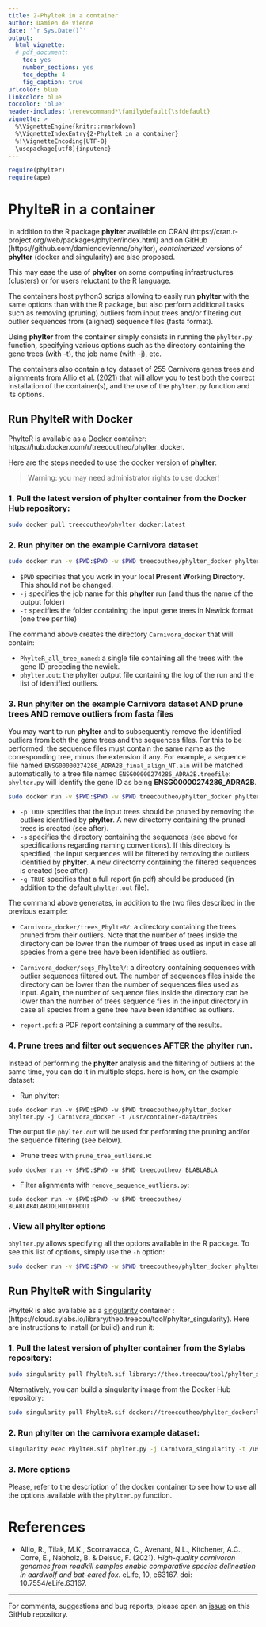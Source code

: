 ```yaml
---
title: 2-PhylteR in a container
author: Damien de Vienne
date: '`r Sys.Date()`'
output:
  html_vignette:
  # pdf_document:
    toc: yes
    number_sections: yes
    toc_depth: 4
    fig_caption: true
urlcolor: blue
linkcolor: blue
toccolor: 'blue'
header-includes: \renewcommand*\familydefault{\sfdefault}
vignette: >
  %\VignetteEngine{knitr::rmarkdown}
  %\VignetteIndexEntry{2-PhylteR in a container}
  %!\VignetteEncoding{UTF-8}
  \usepackage[utf8]{inputenc}
---
```


```r
require(phylter)
require(ape)
```

# PhylteR in a container

In addition to the R package **phylter** available on CRAN (https://cran.r-project.org/web/packages/phylter/index.html) and on GitHub (https://github.com/damiendevienne/phylter), *containerized* versions of **phylter** (docker and singularity) are also proposed. 

This may ease the use of **phylter** on some computing infrastructures (clusters) or for users reluctant to the R language. 

The containers host python3 scrips allowing to easily run **phylter** with the same options than with the R package, but also perform additional tasks such as removing (pruning) outliers from input trees and/or filtering out outlier sequences from (aligned) sequence files (fasta format).



Using **phylter** from the container simply consists in running the `phylter.py` function, specifying various options such as the directory containing the gene trees (with -t), the job name (with -j), etc. 

The containers also contain a toy dataset of 255 Carnivora genes trees and alignments from Allio et al. (2021) that will allow you to test both the correct installation of the container(s), and the use of the `phylter.py` function and its options.

## Run PhylteR with Docker

PhylteR is available as a [Docker](https://docs.docker.com/) container: https://hub.docker.com/r/treecoutheo/phylter_docker. 

Here are the steps needed to use the docker version of **phylter**:

> Warning: you may need administrator rights to use docker!

### 1. Pull the latest version of **phylter** container from the Docker Hub repository:

```sh
sudo docker pull treecoutheo/phylter_docker:latest
```

### 2. Run **phylter** on the example Carnivora dataset
```sh
sudo docker run -v $PWD:$PWD -w $PWD treecoutheo/phylter_docker phylter.py -j Carnivora_docker -t /usr/container-data/trees
```
- `$PWD` specifies that you work in your local **P**resent **W**orking **D**irectory. This should not be changed.
- `-j` specifies the job name for this **phylter** run (and thus the name of the output folder)
- `-t` specifies the folder containing the input gene trees in Newick format (one tree per file)

The command above creates the directory `Carnivora_docker` that will contain:

- `PhylteR_all_tree_named`: a single file containing all the trees with the gene ID preceding the newick.
- `phylter.out`: the phylter output file containing the log of the run and the list of identified outliers.


### 3. Run **phylter** on the example Carnivora dataset AND prune trees AND remove outliers from fasta files

You may want to run **phylter** and to subsequently remove the identified outliers from both the gene trees and the sequences files. For this to be performed, the sequence files must contain the same name as the corresponding tree, minus the extension if any. For example, a sequence file named `ENSG00000274286_ADRA2B_final_align_NT.aln` will be matched automatically to a tree file named `ENSG00000274286_ADRA2B.treefile`: `phylter.py` will identify the gene ID as being **ENSG00000274286_ADRA2B**.


```sh
sudo docker run -v $PWD:$PWD -w $PWD treecoutheo/phylter_docker phylter.py -j Carnivora_docker -t /usr/container-data/trees -p TRUE -s /usr/container-data/alignments -g TRUE
```
- `-p TRUE` specifies that the input trees should be pruned by removing the outliers identified by **phylter**. A new directorry containing the pruned trees is created (see after). 
- `-s` specifies the directory containing the sequences (see above for specifications regarding naming conventions). If this directory is specified, the input sequences will be filtered by removing the outliers identified by **phylter**. A new directorry containing the filtered sequences is created (see after). 
- `-g TRUE` specifies that a full report (in pdf) should be produced (in addition to the default `phylter.out` file).

The command above generates, in addition to the two files described in the previous example:

- `Carnivora_docker/trees_PhylteR/`: a directory containing the trees pruned from their outliers. Note that the number of trees inside the directory can be lower than the number of trees used as input in case all species from a gene tree have been identified as outliers. 

- `Carnivora_docker/seqs_PhylteR/`: a directory containing sequences with outlier sequences filtered out. The number of sequences files inside the directory can be lower than the number of sequences files used as input. Again, the number of sequence files inside the directory can be lower than the number of trees sequence files in the input directory in case all species from a gene tree have been identified as outliers. 

- `report.pdf`: a PDF report containing a summary of the results.


### 4. Prune trees and filter out sequences AFTER the **phylter** run. 

Instead of performing the **phylter** analysis and the filtering of outliers at the same time, you can do it in multiple steps. here is how, on the example dataset:

  - Run phylter:

`sudo docker run -v $PWD:$PWD -w $PWD treecoutheo/phylter_docker phylter.py -j Carnivora_docker -t /usr/container-data/trees`

The output file `phylter.out` will be used for performing the pruning and/or the sequence filtering (see below).
 
  - Prune trees with `prune_tree_outliers.R`: 

`sudo docker run -v $PWD:$PWD -w $PWD treecoutheo/ BLABLABLA`
 
  - Filter alignments with `remove_sequence_outliers.py`: 

`sudo docker run -v $PWD:$PWD -w $PWD treecoutheo/ BLABLABALABJDLHUIDFHDUI`


### . View all **phylter** options

`phylter.py` allows specifying all the options available in the R package. To see this list of options, simply use the `-h` option:
```sh
sudo docker run -v $PWD:$PWD -w $PWD treecoutheo/phylter_docker phylter.py -h
```

## Run PhylteR with Singularity

PhylteR is also available as a [singularity](https://docs.sylabs.io/guides/3.0/user-guide/index.html) container : (https://cloud.sylabs.io/library/theo.treecou/tool/phylter_singularity). Here are instructions to install (or build) and run it:


### 1. Pull the latest version of **phylter** container from the Sylabs repository:

```sh
sudo singularity pull PhylteR.sif library://theo.treecou/tool/phylter_singularity:latest
```

Alternatively, you can build a singularity image from the Docker Hub repository:

```sh
sudo singularity pull PhylteR.sif docker://treecoutheo/phylter_docker:latest
```

### 2. Run **phylter** on the carnivora example dataset:

```sh
singularity exec PhylteR.sif phylter.py -j Carnivora_singularity -t /usr/container-data/trees
```

### 3. More options
Please, refer to the description of the docker container to see how to use all the options available with the `phylter.py` function.


# References

- Allio, R., Tilak, M.K., Scornavacca, C., Avenant, N.L., Kitchener, A.C., Corre, E., Nabholz, B. & Delsuc, F. (2021).
*High-quality carnivoran genomes from roadkill samples enable comparative species delineation in aardwolf and bat-eared fox*.
eLife, 10, e63167.
doi: 10.7554/eLife.63167.


---
For comments, suggestions and bug reports, please open an [issue](https://github.com/damiendevienne/phylter/issues) on this GitHub repository.
